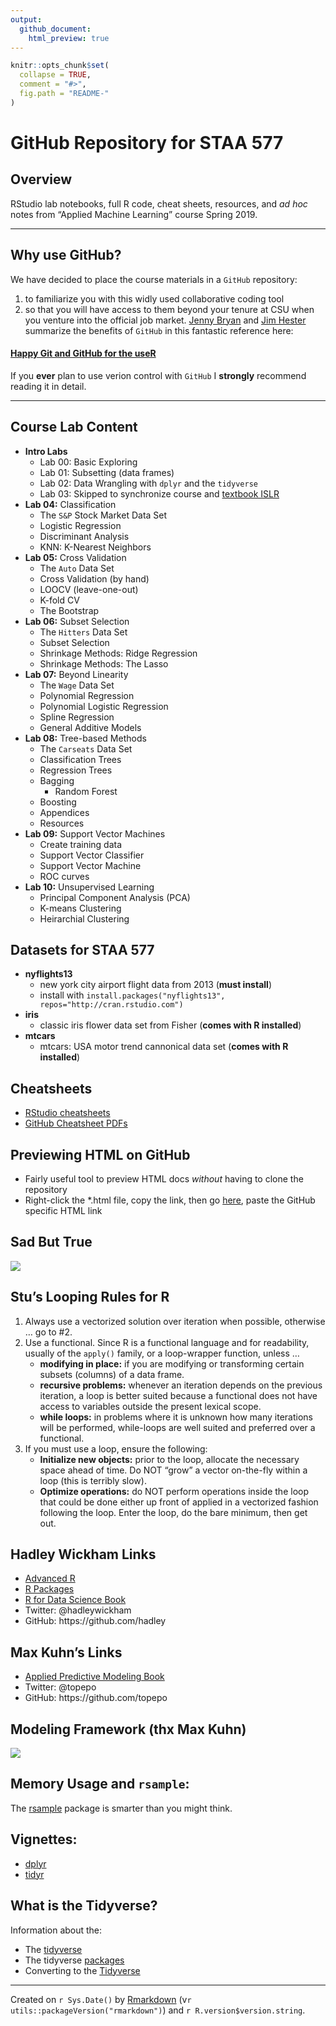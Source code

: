 ```yaml
---
output:
  github_document:
    html_preview: true
---
```



<!-- README.md is generated from README.Rmd. Please edit that file -->


```r
knitr::opts_chunk$set(
  collapse = TRUE,
  comment = "#>",
  fig.path = "README-"
)
```

# GitHub Repository for STAA 577


## Overview
RStudio lab notebooks, full R code, cheat sheets, resources, and 
*ad hoc* notes from "Applied Machine Learning" course Spring 2019.

------------------------

## Why use GitHub?
We have decided to place the course materials in a `GitHub` repository:

1. to familiarize you with this widly used collaborative coding tool
1. so that you will have access to them beyond your tenure at CSU when 
   you venture into the official job market.
   [Jenny Bryan](https://github.com/jennybc) and
   [Jim Hester](https://github.com/jimhester)
   summarize the benefits of `GitHub` in this fantastic reference here:
   
#### [Happy Git and GitHub for the useR](https://happygitwithr.com/index.html)

If you **ever** plan to use verion control with `GitHub` I **strongly**
recommend reading it in detail.


---------------------------


## Course Lab Content
* **Intro Labs**
  + Lab 00: Basic Exploring
  + Lab 01: Subsetting (data frames)
  + Lab 02: Data Wrangling with `dplyr` and the `tidyverse`
  + Lab 03: Skipped to synchronize course and
  [textbook ISLR](https://www-bcf.usc.edu/~gareth/ISL/)
* **Lab 04:** Classification
  + The `S&P` Stock Market Data Set
  + Logistic Regression
  + Discriminant Analysis
  + KNN: K-Nearest Neighbors
* **Lab 05:** Cross Validation
  + The `Auto` Data Set
  + Cross Validation (by hand)
  + LOOCV (leave-one-out)
  + K-fold CV
  + The Bootstrap
* **Lab 06:** Subset Selection
  + The `Hitters` Data Set
  + Subset Selection
  + Shrinkage Methods: Ridge Regression
  + Shrinkage Methods: The Lasso
* **Lab 07:** Beyond Linearity
  + The `Wage` Data Set
  + Polynomial Regression
  + Polynomial Logistic Regression
  + Spline Regression
  + General Additive Models
* **Lab 08:** Tree-based Methods
  + The `Carseats` Data Set
  + Classification Trees
  + Regression Trees
  + Bagging
      + Random Forest
  + Boosting
  + Appendices
  + Resources
* **Lab 09:** Support Vector Machines
  + Create training data
  + Support Vector Classifier
  + Support Vector Machine
  + ROC curves
* **Lab 10:** Unsupervised Learning
  + Principal Component Analysis (PCA)
  + K-means Clustering
  + Heirarchial Clustering


## Datasets for STAA 577

* **nyflights13**
  + new york city airport flight data from 2013 (**must install**)
  + install with `install.packages("nyflights13", repos="http://cran.rstudio.com")`
* **iris**
  + classic iris flower data set from Fisher (**comes with R installed**)
* **mtcars**
  + mtcars: USA motor trend cannonical data set (**comes with R installed**)


## Cheatsheets
* [RStudio cheatsheets](https://www.rstudio.com/resources/cheatsheets/)
* [GitHub Cheatsheet PDFs](https://github.com/rstudio/cheatsheets)


## Previewing HTML on GitHub
* Fairly useful tool to preview HTML docs *without* having to clone the repository
* Right-click the \*.html file, copy the link, then go
[here](https://htmlpreview.github.io/), paste the GitHub specific HTML link


## Sad But True
![](https://user-images.githubusercontent.com/25203086/39396951-8a8d2052-4ab4-11e8-8fe9-38aa67591ef1.jpg)



## Stu's Looping Rules for R

1. Always use a vectorized solution over iteration when possible, otherwise ... go to #2.
2. Use a functional. Since R is a functional language and for readability, usually of the `apply()` family, or a loop-wrapper function, unless ...
    + **modifying in place:** if you are modifying or transforming certain subsets (columns) of a data frame.
    + **recursive problems:** whenever an iteration depends on the previous iteration, a loop is better suited because a     functional does not have access to variables outside the present lexical scope.
    + **while loops:** in problems where it is unknown how many iterations will be performed, while-loops are well suited and preferred over a functional.
3. If you must use a loop, ensure the following:
    + **Initialize new objects:** prior to the loop, allocate the necessary space ahead of time. Do NOT "grow" a vector on-the-fly within a loop (this is terribly slow).
    + **Optimize operations:** do NOT perform operations inside the loop that could be done either up front of applied in a vectorized fashion following the loop. Enter the loop, do the bare minimum, then get out.


## Hadley Wickham Links

* [Advanced R](http://adv-r.had.co.nz)
* [R Packages](r-pkgs.had.co.nz/)
* [R for Data Science Book](http://r4ds.had.co.nz/)
* Twitter: @hadleywickham
* GitHub: https://github.com/hadley


## Max Kuhn's Links

* [Applied Predictive Modeling Book](http://appliedpredictivemodeling.com)
* Twitter: @topepo
* GitHub: https://github.com/topepo


## Modeling Framework (thx Max Kuhn)

![](https://user-images.githubusercontent.com/25203086/38456246-cbb2f6f4-3a3f-11e8-8b2e-135b62a07cc0.png)


## Memory Usage and `rsample`:

The [rsample](https://topepo.github.io/rsample/) package is smarter than you might think.


## Vignettes:

* [dplyr](https://cran.r-project.org/web/packages/dplyr/vignettes/dplyr.html)
* [tidyr](http://cran.r-project.org/web/packages/tidyr/vignettes/tidy-data.html)


## What is the Tidyverse?

Information about the:

* The [tidyverse](https://www.tidyverse.org/)
* The tidyverse [packages](https://www.tidyverse.org/packages/)
* Converting to the [Tidyverse](http://www.significantdigits.org/2017/10/switching-from-base-r-to-tidyverse/)



------------------------------

Created on `r Sys.Date()` by [Rmarkdown](https://github.com/rstudio/rmarkdown)
(v`r utils::packageVersion("rmarkdown")`) and `r R.version$version.string`.
